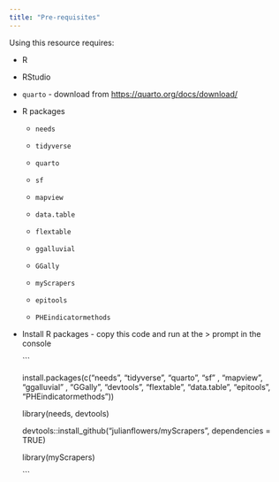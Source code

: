 ```yaml
---
title: "Pre-requisites"
---
```


Using this resource requires:

-   R

-   RStudio

-   `quarto` - download from <https://quarto.org/docs/download/>

-   R packages

    -   `needs`

    -   `tidyverse`

    -   `quarto`

    -   `sf`

    -   `mapview`

    -   `data.table`

    -   `flextable`

    -   `ggalluvial`

    -   `GGally`

    -   `myScrapers`

    -   `epitools`

    -   `PHEindicatormethods`

-   Install R packages  - copy this code and run at the \> prompt in the console

    \`\`\`

    install.packages(c("needs", "tidyverse", "quarto", "sf" , "mapview", "ggalluvial" , "GGally", "devtools", "flextable", "data.table", "epitools", "PHEindicatormethods"))

    library(needs, devtools)

    devtools::install_github("julianflowers/myScrapers", dependencies = TRUE)

    library(myScrapers)

    \`\`\`
